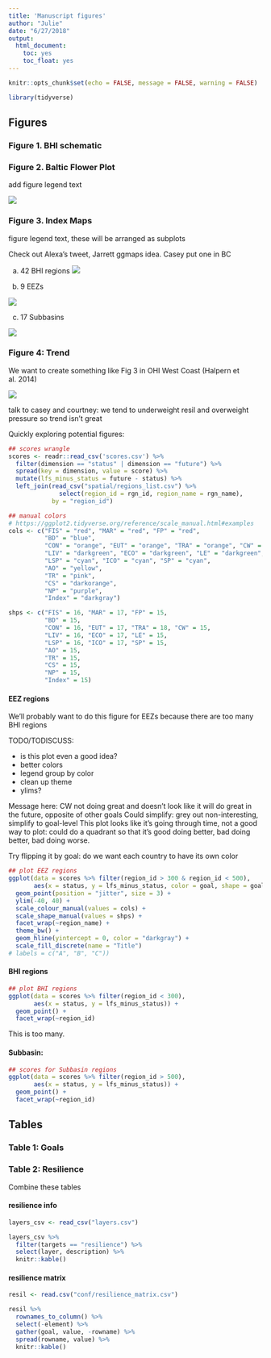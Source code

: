 ```yaml
---
title: 'Manuscript figures'
author: "Julie"
date: "6/27/2018"
output:
  html_document:
    toc: yes
    toc_float: yes
---
```


```r
knitr::opts_chunk$set(echo = FALSE, message = FALSE, warning = FALSE)

library(tidyverse)
```

## Figures {.tabset}

### Figure 1. BHI schematic

### Figure 2. Baltic Flower Plot

add figure legend text

![](reports/figures/BHI_regions/flower_Baltic.png)


### Figure 3. Index Maps

figure legend text, these will be arranged as subplots

Check out Alexa's tweet, Jarrett ggmaps idea. Casey put one in BC

a) 42 BHI regions
![](reports/figures/BHI_regions/map_Index.png)

b) 9 EEZs

![](reports/figures/EEZ/map_Index.png)

c) 17 Subbasins

![](reports/figures/SUBBASIN/map_Index.png)


### Figure 4: Trend

We want to create something like Fig 3 in OHI West Coast (Halpern et al. 2014)

![](temp/halpern_et_al_2014_fig3.png)

talk to casey and courtney: we tend to underweight resil and overweight pressure so trend isn't great


Quickly exploring potential figures: 

```r
## scores wrangle 
scores <- readr::read_csv('scores.csv') %>%
  filter(dimension == "status" | dimension == "future") %>%
  spread(key = dimension, value = score) %>%
  mutate(lfs_minus_status = future - status) %>%
  left_join(read_csv("spatial/regions_list.csv") %>%
              select(region_id = rgn_id, region_name = rgn_name), 
            by = "region_id")

## manual colors
# https://ggplot2.tidyverse.org/reference/scale_manual.html#examples
cols <- c("FIS" = "red", "MAR" = "red", "FP" = "red",
          "BD" = "blue",
          "CON" = "orange", "EUT" = "orange", "TRA" = "orange", "CW" = "orange",
          "LIV" = "darkgreen", "ECO" = "darkgreen", "LE" = "darkgreen",
          "LSP" = "cyan", "ICO" = "cyan", "SP" = "cyan",
          "AO" = "yellow",
          "TR" = "pink", 
          "CS" = "darkorange", 
          "NP" = "purple",
          "Index" = "darkgray")

shps <- c("FIS" = 16, "MAR" = 17, "FP" = 15,
          "BD" = 15,
          "CON" = 16, "EUT" = 17, "TRA" = 18, "CW" = 15,
          "LIV" = 16, "ECO" = 17, "LE" = 15,
          "LSP" = 16, "ICO" = 17, "SP" = 15,
          "AO" = 15,
          "TR" = 15, 
          "CS" = 15, 
          "NP" = 15,
          "Index" = 15)
```

#### EEZ regions

We'll probably want to do this figure for EEZs because there are too many BHI regions

TODO/TODISCUSS:

- is this plot even a good idea? 
- better colors
- legend group by color
- clean up theme
- ylims?

Message here: CW not doing great and doesn't look like it will do great in the future, opposite of other goals
Could simplify: grey out non-interesting, simplify to goal-level
This plot looks like it's going through time, not a good way to plot: could do a quadrant so that it's good doing better, bad doing better, bad doing worse. 

Try flipping it by goal: do we want each country to have its own color

```r
## plot EEZ regions
ggplot(data = scores %>% filter(region_id > 300 & region_id < 500), 
       aes(x = status, y = lfs_minus_status, color = goal, shape = goal)) + 
  geom_point(position = "jitter", size = 3) + 
  ylim(-40, 40) +
  scale_colour_manual(values = cols) + 
  scale_shape_manual(values = shps) +
  facet_wrap(~region_name) +
  theme_bw() +
  geom_hline(yintercept = 0, color = "darkgray") + 
  scale_fill_discrete(name = "Title")
# labels = c("A", "B", "C"))
```


#### BHI regions
```r
## plot BHI regions
ggplot(data = scores %>% filter(region_id < 300), 
       aes(x = status, y = lfs_minus_status)) + 
  geom_point() + 
  facet_wrap(~region_id)
```

This is too many. 

#### Subbasin:
```r
## scores for Subbasin regions
ggplot(data = scores %>% filter(region_id > 500), 
       aes(x = status, y = lfs_minus_status)) + 
  geom_point() + 
  facet_wrap(~region_id)
```

## Tables {.tabset}

### Table 1: Goals

### Table 2: Resilience

Combine these tables

#### resilience info

```r
layers_csv <- read_csv("layers.csv")

layers_csv %>%
  filter(targets == "resilience") %>%
  select(layer, description) %>%
  knitr::kable()
```

#### resilience matrix

```r
resil <- read.csv("conf/resilience_matrix.csv")

resil %>%
  rownames_to_column() %>% 
  select(-element) %>%
  gather(goal, value, -rowname) %>% 
  spread(rowname, value) %>%
  knitr::kable()
```

